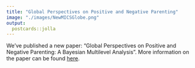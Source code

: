 ```yaml
---
title: "Global Perspectives on Positive and Negative Parenting"
image: "./images/NewMICSGlobe.png"
output:
  postcards::jolla
---
```

 
We've published a new paper: "Global Perspectives on Positive and Negative Parenting: A Bayesian Multilevel Analysis". More information on the paper can be found [here](https://agrogan1.github.io/research/Bayes3MICS/).
